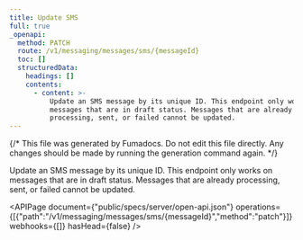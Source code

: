 ```yaml
---
title: Update SMS
full: true
_openapi:
  method: PATCH
  route: /v1/messaging/messages/sms/{messageId}
  toc: []
  structuredData:
    headings: []
    contents:
      - content: >-
          Update an SMS message by its unique ID. This endpoint only works on
          messages that are in draft status. Messages that are already
          processing, sent, or failed cannot be updated.
---
```


{/* This file was generated by Fumadocs. Do not edit this file directly. Any changes should be made by running the generation command again. */}

Update an SMS message by its unique ID. This endpoint only works on messages that are in draft status. Messages that are already processing, sent, or failed cannot be updated.

<APIPage document={"public/specs/server/open-api.json"} operations={[{"path":"/v1/messaging/messages/sms/{messageId}","method":"patch"}]} webhooks={[]} hasHead={false} />